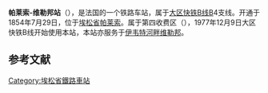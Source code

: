 {{Infobox station
| name          =<!-- 注释出：[[File:RATP.svg|32x32px]] -->帕莱索-维勒邦站<br>{{lang|fr|Gare de Palaiseau - Villebon}} 
| type          = [[法国铁路|法国铁路]]
| image = RER-B PalaiseauV1.jpg
|image_caption = 车站站舍
| address       = {{FRA}}[[埃松省|埃松省]][[帕莱索|帕莱索]]
| latd          = 48
| latm          = 42
| lats          = 28
| latNS         = N
| longd         = 2
| longm         = 14
| longs         = 14
| longEW        = E
| operator = <!-- 注释出：[[File:RATP.svg|32x32px]] -->
| coordinates_display = yes
| iso_region    = FR
| line          = 
* [[大区快铁B线|大区快铁B线]]
| platform      = 2
| tracks        = 2
| elevation = 
| opened        = 1854年7月29日
| rebuilt =
| status = 使用中
| closed        = 
| passengers= 837,916
| pass_year= 2013年<ref>[http://data.ratp.fr/fr/les-donnees.html Trafic annuel entrant par station (2013)] {{webarchive|url=https://web.archive.org/web/20130308043233/http://data.ratp.fr/fr/les-donnees.html |date=2013-03-08 }}, sur le site ''data.ratp.fr'', consulté le 5 janvier 2015.</ref>
| station_type = 客运车站
| connections = 
* [[RATP公交路网|巴黎城市公共交通]]
* [[file:Paris_Noctilien_logo.svg|51x51px]]
| route_map =
| map_locator   = 
| note =
}}

'''帕莱索-维勒邦站'''（{{lang-fr|Gare de Palaiseau - Villebon}}），是法国的一个铁路车站，属于[[大区快铁B线|大区快铁B线]]B4支线。开通于1854年7月29日，位于[[埃松省|埃松省]][[帕莱索|帕莱索]]。属于第四收费区（{{lang-fr|Zone 4}}），1977年12月9日大区快铁B线开始使用本站，本站亦服务于[[伊韦特河畔维勒邦|伊韦特河畔维勒邦]]。

== 参考文献 ==
{{Reflist}}

{{RER B}}
[[Category:埃松省鐵路車站|Category:埃松省鐵路車站]]